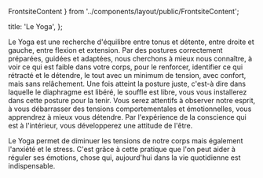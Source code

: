   FrontsiteContent
} from '../components/layout/public/FrontsiteContent';

  title: 'Le Yoga',
};

Le Yoga est une recherche d'équilibre entre tonus et détente, entre droite et gauche, entre flexion et extension. Par
des postures correctement préparées, guidées et adaptées, nous cherchons à mieux nous connaître, à voir ce qui est
faible dans votre corps, pour le renforcer, identifier ce qui rétracté et le détendre, le tout avec un minimum de
tension, avec confort, mais sans relâchement. Une fois atteint la posture juste, c'est-à dire dans laquelle le
diaphragme est libéré, le souffle est libre, vous vous installerez dans cette posture pour la tenir.
Vous serez attentifs à observer notre esprit, à vous débarrasser des tensions comportementales et émotionnelles, vous
apprendrez à mieux vous détendre. Par l'expérience de la conscience qui est à l'intérieur, vous développerez une
attitude de l'être.

<YogaQuote author="Sthira-sukham asanam" quote="Être fermement établi dans un espace heureux" source="Yoga sutra 46/II" />

Le Yoga permet de diminuer les tensions de notre corps mais également l'anxiété et le stress. C'est grâce à cette
pratique que l'on peut aider à réguler ses émotions, chose qui, aujourd'hui dans la vie quotidienne est indispensable.

<YogaImage src="/images/meditation-riviere.jpg" alt="Yoga au bord de la rivière" />

